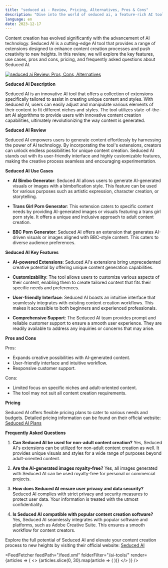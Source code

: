 ```yaml
---
title: "seduced ai - Review, Pricing, Alternatives, Pros & Cons"
description: "Dive into the world of seduced ai, a feature-rich AI tool. Learn about its features, pricing, and how it's making an impact. Don't miss out!"
language: en
date: 2023-12-17
---
```

        
Content creation has evolved significantly with the advancement of AI technology. Seduced AI is a cutting-edge AI tool that provides a range of extensions designed to enhance content creation processes and push creativity to new heights. In this review, we will explore the key features, use cases, pros and cons, pricing, and frequently asked questions about Seduced AI.


<BlogHeader />


[![seduced ai Review: Pros, Cons, Alternatives](/ai-tools/seduced-ai.png)](https://www.seduced.ai/plans)



**Seduced AI Description**

Seduced AI is an innovative AI tool that offers a collection of extensions specifically tailored to assist in creating unique content and styles. With Seduced AI, users can easily adjust and manipulate various elements of their content to fit different niches and styles. The tool utilizes state-of-the-art AI algorithms to provide users with innovative content creation capabilities, ultimately revolutionizing the way content is generated.

**Seduced AI Review**

Seduced AI empowers users to generate content effortlessly by harnessing the power of AI technology. By incorporating the tool's extensions, creators can unlock endless possibilities for unique content creation. Seduced AI stands out with its user-friendly interface and highly customizable features, making the creative process seamless and encouraging experimentation.

**Seduced AI Use Cases**

- **AI Bimbo Generator**: Seduced AI allows users to generate AI-generated visuals or images with a bimbofication style. This feature can be used for various purposes such as artistic expression, character creation, or storytelling.

- **Trans Girl Porn Generator**: This extension caters to specific content needs by providing AI-generated images or visuals featuring a trans girl porn style. It offers a unique and inclusive approach to adult content creation.

- **BBC Porn Generator**: Seduced AI offers an extension that generates AI-driven visuals or images aligned with BBC-style content. This caters to diverse audience preferences.

**Seduced AI Key Features**

- **AI-powered Extensions**: Seduced AI's extensions bring unprecedented creative potential by offering unique content generation capabilities.

- **Customizability**: The tool allows users to customize various aspects of their content, enabling them to create tailored content that fits their specific needs and preferences.

- **User-friendly Interface**: Seduced AI boasts an intuitive interface that seamlessly integrates with existing content creation workflows. This makes it accessible to both beginners and experienced professionals.

- **Comprehensive Support**: The Seduced AI team provides prompt and reliable customer support to ensure a smooth user experience. They are readily available to address any inquiries or concerns that may arise.

**Pros and Cons**

Pros:
- Expands creative possibilities with AI-generated content.
- User-friendly interface and intuitive workflow.
- Responsive customer support.

Cons:
- Limited focus on specific niches and adult-oriented content.
- The tool may not suit all content creation requirements.

**Pricing**

Seduced AI offers flexible pricing plans to cater to various needs and budgets. Detailed pricing information can be found on their official website: [Seduced AI Plans](https://www.seduced.ai/plans)

**Frequently Asked Questions**

1. **Can Seduced AI be used for non-adult content creation?**
   Yes, Seduced AI's extensions can be utilized for non-adult content creation as well. It provides unique visuals and styles for a wide range of purposes beyond adult-oriented content.

2. **Are the AI-generated images royalty-free?**
   Yes, all images generated with Seduced AI can be used royalty-free for personal or commercial projects.

3. **How does Seduced AI ensure user privacy and data security?**
   Seduced AI complies with strict privacy and security measures to protect user data. Your information is treated with the utmost confidentiality.

4. **Is Seduced AI compatible with popular content creation software?**
   Yes, Seduced AI seamlessly integrates with popular software and platforms, such as Adobe Creative Suite. This ensures a smooth workflow for content creators.

Explore the full potential of Seduced AI and elevate your content creation process to new heights by visiting their official website: [Seduced AI](https://www.seduced.ai/plans)


<AdComponent />


<FeedFetcher feedPath="/feed.xml" folderFilter="/ai-tools/" render={articles => (
    <>
        <Cards>
            {articles.slice(0, 30).map(article => (
                <Card key={article.link} title={article.title} href={article.link} />
            ))}
        </Cards>
    </>
)} />

